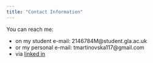 ```yaml
---
title: "Contact Information"
---
```


You can reach me:

- on my student e-mail: 2146784M@student.gla.ac.uk 
- or my personal e-mail: tmartinovska117@gmail.com
- via [linked in](https://www.linkedin.com/in/tereza-martinovska-871b87120) 

